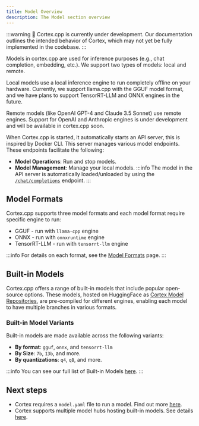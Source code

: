 ```yaml
---
title: Model Overview
description: The Model section overview
---
```


:::warning
🚧 Cortex.cpp is currently under development. Our documentation outlines the intended behavior of Cortex, which may not yet be fully implemented in the codebase.
:::

Models in cortex.cpp are used for inference purposes (e.g., chat completion, embedding, etc.). We support two types of models: local and remote.

Local models use a local inference engine to run completely offline on your hardware. Currently, we support llama.cpp with the GGUF model format, and we have plans to support TensorRT-LLM and ONNX engines in the future.

Remote models (like OpenAI GPT-4 and Claude 3.5 Sonnet) use remote engines. Support for OpenAI and Anthropic engines is under development and will be available in cortex.cpp soon.

When Cortex.cpp is started, it automatically starts an API server, this is inspired by Docker CLI. This server manages various model endpoints. These endpoints facilitate the following:
- **Model Operations**: Run and stop models.
- **Model Management**: Manage your local models.
:::info
The model in the API server is automatically loaded/unloaded by using the [`/chat/completions`](/api-reference#tag/inference/post/v1/chat/completions) endpoint.
:::
## Model Formats
Cortex.cpp supports three model formats and each model format require specific engine to run:
- GGUF - run with `llama-cpp` engine
- ONNX - run with `onnxruntime` engine
- TensorRT-LLM - run with `tensorrt-llm` engine

:::info
For details on each format, see the [Model Formats](/docs/capabilities/models/model-yaml#model-formats) page.
:::

## Built-in Models 
Cortex.cpp offers a range of built-in models that include popular open-source options. These models, hosted on HuggingFace as [Cortex Model Repositories](/docs/hub/cortex-hub), are pre-compiled for different engines, enabling each model to have multiple branches in various formats.

### Built-in Model Variants
Built-in models are made available across the following variants: 

- **By format**: `gguf`, `onnx`, and `tensorrt-llm`
- **By Size**: `7b`, `13b`, and more.
- **By quantizations**: `q4`, `q8`, and more.

:::info
You can see our full list of Built-in Models [here](/models). 
:::

## Next steps
- Cortex requires a `model.yaml` file to run a model. Find out more [here](/docs/capabilities/models/model-yaml).
- Cortex supports multiple model hubs hosting built-in models. See details [here](/docs/model-sources).